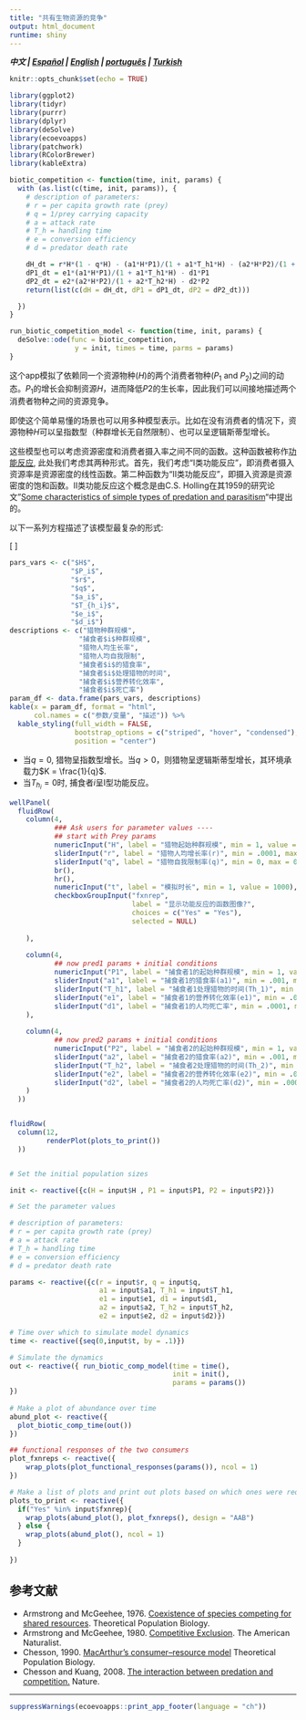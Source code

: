 ```yaml
---
title: "共有生物资源的竞争"
output: html_document
runtime: shiny
---
```


***中文 | [Español](https://ecoevoapps.shinyapps.io/biotic_resource_competition_es) |  [English](https://ecoevoapps.shinyapps.io/biotic_resource_competition) | [português](https://ecoevoapps.shinyapps.io/biotic_resource_competition_pt) | [Turkish](https://ecoevoapps.shinyapps.io/biotic_resource_competition_tr)  ***

```r
knitr::opts_chunk$set(echo = TRUE)

library(ggplot2)
library(tidyr)
library(purrr)
library(dplyr)
library(deSolve)
library(ecoevoapps)
library(patchwork)
library(RColorBrewer)
library(kableExtra)

biotic_competition <- function(time, init, params) {
  with (as.list(c(time, init, params)), {
    # description of parameters:
    # r = per capita growth rate (prey)
    # q = 1/prey carrying capacity
    # a = attack rate
    # T_h = handling time
    # e = conversion efficiency
    # d = predator death rate

    dH_dt = r*H*(1 - q*H) - (a1*H*P1)/(1 + a1*T_h1*H) - (a2*H*P2)/(1 + a2*T_h2*H)
    dP1_dt = e1*(a1*H*P1)/(1 + a1*T_h1*H) - d1*P1
    dP2_dt = e2*(a2*H*P2)/(1 + a2*T_h2*H) - d2*P2
    return(list(c(dH = dH_dt, dP1 = dP1_dt, dP2 = dP2_dt)))

  })
}

run_biotic_competition_model <- function(time, init, params) {
  deSolve::ode(func = biotic_competition,
                y = init, times = time, parms = params)
}


```

这个app模拟了依赖同一个资源物种($H$)的两个消费者物种($P_1$ and $P_2$)之间的动态。$P_1$的增长会抑制资源$H$，进而降低$P2$的生长率，因此我们可以间接地描述两个消费者物种之间的资源竞争。

即使这个简单易懂的场景也可以用多种模型表示。比如在没有消费者的情况下，资源物种$H$可以呈指数型（种群增长无自然限制）、也可以呈逻辑斯蒂型增长。

这些模型也可以考虑资源密度和消费者摄入率之间不同的函数。这种函数被称作[功能反应](https://en.wikipedia.org/wiki/Functional_response), 此处我们考虑其两种形式。首先，我们考虑“I类功能反应"，即消费者摄入资源率是资源密度的线性函数。第二种函数为“II类功能反应"，即摄入资源是资源密度的饱和函数。II类功能反应这个概念是由C.S. Holling在其1959的研究论文"[Some characteristics of simple types of predation and parasitism](https://hahana.soest.hawaii.edu/cmoreserver/summercourse/2010/documents/Holling_1959b.pdf)"中提出的。

以下一系列方程描述了该模型最复杂的形式:  

\[
\begin{align}
\frac{dH}{dt} &= rH  \bigl(1-qH\bigr) - \frac{a_1HP_1}{1+a_1T_{h1}H} - \frac{a_2HP_2}{1+a_2T_{h2}H} \\
\\
\frac{dP_1}{dt} &= e_{1} \frac{a_1HP_1}{1+a_1T_{h1}H} - d_1P_1
\\
\\
\frac{dP2}{dt} &= e_2 \frac{a_2HP_2}{1+a_2T_{h2}H} - d_2P_2
\end{align}
\]


```r
pars_vars <- c("$H$", 
               "$P_i$", 
               "$r$", 
               "$q$", 
               "$a_i$", 
               "$T_{h_i}$", 
               "$e_i$", 
               "$d_i$")
descriptions <- c("猎物种群规模",
                 "捕食者$i$种群规模",
                 "猎物人均生长率",
                 "猎物人均自我限制",
                 "捕食者$i$的猎食率",
                 "捕食者$i$处理猎物的时间",
                 "捕食者$i$营养转化效率",
                 "捕食者$i$死亡率")
param_df <- data.frame(pars_vars, descriptions)
kable(x = param_df, format = "html", 
      col.names = c("参数/变量", "描述")) %>%
  kable_styling(full_width = FALSE, 
                bootstrap_options = c("striped", "hover", "condensed"),
                position = "center")
```  

- 当$q =0$, 猎物呈指数型增长。当$q>0$，则猎物呈逻辑斯蒂型增长，其环境承载力$K = \frac{1}{q}$.  
- 当$T_{h_{i}} = 0$时, 捕食者$i$呈I型功能反应。  

```r
wellPanel(
  fluidRow(
    column(4, 
           ### Ask users for parameter values ----
           ## start with Prey params
           numericInput("H", label = "猎物起始种群规模", min = 1, value = 30),
           sliderInput("r", label = "猎物人均增长率(r)", min = .0001, max = 1.0, value = .2),
           sliderInput("q", label = "猎物自我限制率(q)", min = 0, max = 0.10, step = 0.0001, value = .0066),
           br(),
           hr(),
           numericInput("t", label = "模拟时长", min = 1, value = 1000),
           checkboxGroupInput("fxnrep", 
                              label = "显示功能反应的函数图像?",
                              choices = c("Yes" = "Yes"),
                              selected = NULL)
           
    ),
    
    column(4,
           ## now pred1 params + initial conditions
           numericInput("P1", label = "捕食者1的起始种群规模", min = 1, value = 25),
           sliderInput("a1", label = "捕食者1的猎食率(a1)", min = .001, max = 1.0, value = .02),
           sliderInput("T_h1", label = "捕食者1处理猎物的时间(Th_1)", min = 0, max = 1.0, value = 0.1),
           sliderInput("e1", label = "捕食者1的营养转化效率(e1)", min = .001, max = 1.0, value = 0.4),
           sliderInput("d1", label = "捕食者1的人均死亡率", min = .0001, max = 1.0, value = .1)
    ),
    
    column(4,
           ## now pred2 params + initial conditions
           numericInput("P2", label = "捕食者2的起始种群规模", min = 1, value = 25),
           sliderInput("a2", label = "捕食者2的猎食率(a2)", min = .001, max = 1.0, value = .02),
           sliderInput("T_h2", label = "捕食者2处理猎物的时间(Th_2)", min = 0, max = 1.0, value = 0.1),
           sliderInput("e2", label = "捕食者2的营养转化效率(e2)", min = .001, max = 1.0, value = 0.39),
           sliderInput("d2", label = "捕食者2的人均死亡率(d2)", min = .0001, max = 1.0, value = .1)
    )
  ))


fluidRow(
  column(12,
         renderPlot(plots_to_print())
  ))


# Set the initial population sizes

init <- reactive({c(H = input$H , P1 = input$P1, P2 = input$P2)})

# Set the parameter values

# description of parameters:
# r = per capita growth rate (prey)
# a = attack rate 
# T_h = handling time
# e = conversion efficiency
# d = predator death rate 

params <- reactive({c(r = input$r, q = input$q,
                      a1 = input$a1, T_h1 = input$T_h1, 
                      e1 = input$e1, d1 = input$d1, 
                      a2 = input$a2, T_h2 = input$T_h2, 
                      e2 = input$e2, d2 = input$d2)})

# Time over which to simulate model dynamics
time <- reactive({seq(0,input$t, by = .1)})

# Simulate the dynamics
out <- reactive({ run_biotic_comp_model(time = time(), 
                                        init = init(), 
                                        params = params())
})
  
# Make a plot of abundance over time
abund_plot <- reactive({
  plot_biotic_comp_time(out())
})

## functional responses of the two consumers
plot_fxnreps <- reactive({
    wrap_plots(plot_functional_responses(params()), ncol = 1)
})

# Make a list of plots and print out plots based on which ones were requested ----
plots_to_print <- reactive({
  if("Yes" %in% input$fxnrep){
    wrap_plots(abund_plot(), plot_fxnreps(), design = "AAB")
  } else {
    wrap_plots(abund_plot(), ncol = 1)
  }
  
})

```

## 参考文献

- Armstrong and McGeehee, 1976. [Coexistence of species competing for shared resources](http://www-users.math.umn.edu/~mcgehee/publications/Armstrong1976b/Armstrong1976TheorPopBio9p317.pdf). Theoretical Population Biology.  
- Armstrong and McGeehee, 1980. [Competitive Exclusion](https://www.journals.uchicago.edu/doi/10.1086/283553). The American Naturalist.   
- Chesson, 1990. [MacArthur’s consumer–resource model](http://eebweb.arizona.edu/Faculty/chesson/Peter/Reprints/1990_MacArthur%27s%20consumer-resource%20model.pdf) Theoretical Population Biology.   
- Chesson and Kuang, 2008.  [The interaction between predation and competition.](https://www.nature.com/articles/nature07248) Nature. 

-------------


```r
suppressWarnings(ecoevoapps::print_app_footer(language = "ch"))
```

